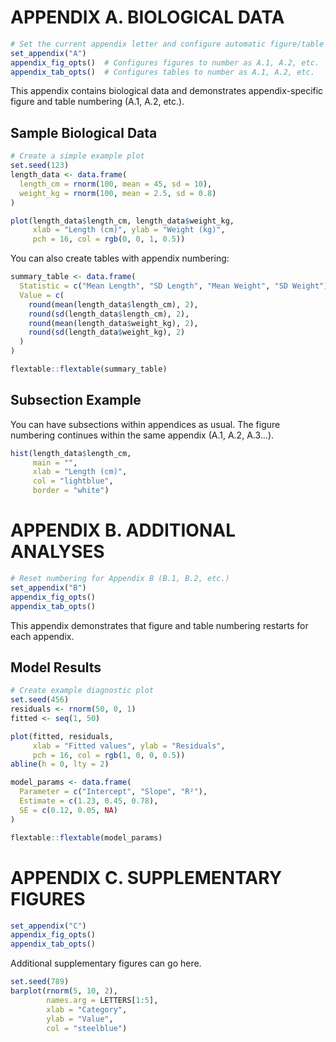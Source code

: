 # APPENDIX A. BIOLOGICAL DATA

```r
# Set the current appendix letter and configure automatic figure/table numbering
set_appendix("A")
appendix_fig_opts()  # Configures figures to number as A.1, A.2, etc.
appendix_tab_opts()  # Configures tables to number as A.1, A.2, etc.
```

This appendix contains biological data and demonstrates appendix-specific figure and table numbering (A.1, A.2, etc.).

## Sample Biological Data

```r
# Create a simple example plot
set.seed(123)
length_data <- data.frame(
  length_cm = rnorm(100, mean = 45, sd = 10),
  weight_kg = rnorm(100, mean = 2.5, sd = 0.8)
)

plot(length_data$length_cm, length_data$weight_kg,
     xlab = "Length (cm)", ylab = "Weight (kg)",
     pch = 16, col = rgb(0, 0, 1, 0.5))
```

You can also create tables with appendix numbering:

```r
summary_table <- data.frame(
  Statistic = c("Mean Length", "SD Length", "Mean Weight", "SD Weight"),
  Value = c(
    round(mean(length_data$length_cm), 2),
    round(sd(length_data$length_cm), 2),
    round(mean(length_data$weight_kg), 2),
    round(sd(length_data$weight_kg), 2)
  )
)

flextable::flextable(summary_table)
```

## Subsection Example

You can have subsections within appendices as usual. The figure numbering continues within the same appendix (A.1, A.2, A.3...).

```r
hist(length_data$length_cm,
     main = "",
     xlab = "Length (cm)",
     col = "lightblue",
     border = "white")
```


# APPENDIX B. ADDITIONAL ANALYSES

```r
# Reset numbering for Appendix B (B.1, B.2, etc.)
set_appendix("B")
appendix_fig_opts()
appendix_tab_opts()
```

This appendix demonstrates that figure and table numbering restarts for each appendix.

## Model Results

```r
# Create example diagnostic plot
set.seed(456)
residuals <- rnorm(50, 0, 1)
fitted <- seq(1, 50)

plot(fitted, residuals,
     xlab = "Fitted values", ylab = "Residuals",
     pch = 16, col = rgb(1, 0, 0, 0.5))
abline(h = 0, lty = 2)
```

```r
model_params <- data.frame(
  Parameter = c("Intercept", "Slope", "R²"),
  Estimate = c(1.23, 0.45, 0.78),
  SE = c(0.12, 0.05, NA)
)

flextable::flextable(model_params)
```

# APPENDIX C. SUPPLEMENTARY FIGURES {-}

```r
set_appendix("C")
appendix_fig_opts()
appendix_tab_opts()
```

Additional supplementary figures can go here.

```r
set.seed(789)
barplot(rnorm(5, 10, 2),
        names.arg = LETTERS[1:5],
        xlab = "Category",
        ylab = "Value",
        col = "steelblue")
```
